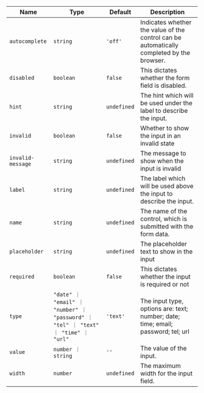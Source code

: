 
  | Name | Type | Default | Description |
| --- | --- | --- | --- |
| `autocomplete` | `string` | `'off'` | Indicates whether the value of the control can be automatically completed by the browser. |
| `disabled` | `boolean` | `false` | This dictates whether the form field is disabled. |
| `hint` | `string` | `undefined` | The hint which will be used under the label to describe the input. |
| `invalid` | `boolean` | `false` | Whether to show the input in an invalid state |
| `invalid-message` | `string` | `undefined` | The message to show when the input is invalid |
| `label` | `string` | `undefined` | The label which will be used above the input to describe the input. |
| `name` | `string` | `undefined` | The name of the control, which is submitted with the form data. |
| `placeholder` | `string` | `undefined` | The placeholder text to show in the input |
| `required` | `boolean` | `false` | This dictates whether the input is required or not |
| `type` | `"date" ｜ "email" ｜ "number" ｜ "password" ｜ "tel" ｜ "text" ｜ "time" ｜ "url"` | `'text'` | The input type, options are: text; number; date; time; email; password; tel; url |
| `value` | `number ｜ string` | `''` | The value of the input. |
| `width` | `number` | `undefined` | The maximum width for the input field. |

